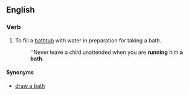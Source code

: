 ==English==

===Verb===
{{infl|en|verb|head=to [[run]] a [[bath]]}}

# To fill a [[bathtub]] with water in preparation for taking a bath.
#: ''Never leave a child unattended when you are '''running''' him '''a bath'''.

====Synonyms====
* [[draw a bath]]